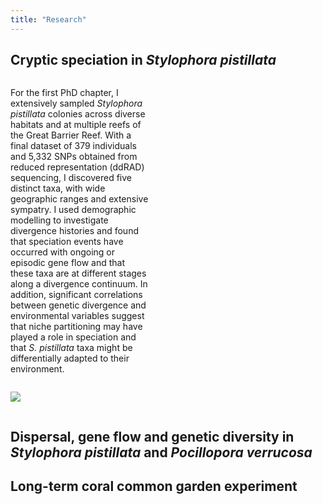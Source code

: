 ```yaml
---
title: "Research"
---
```


## Cryptic speciation in *Stylophora pistillata*

::: {.column width="44%"}
For the first PhD chapter, I extensively sampled *Stylophora pistillata* colonies across diverse habitats and at multiple reefs of the Great Barrier Reef. With a final dataset of 379 individuals and 5,332 SNPs obtained from reduced representation (ddRAD) sequencing, I discovered five distinct taxa, with wide geographic ranges and extensive sympatry. I used demographic modelling to investigate divergence histories and found that speciation events have occurred with ongoing or episodic gene flow and that these taxa are at different stages along a divergence continuum. In addition, significant correlations between genetic divergence and environmental variables suggest that niche partitioning may have played a role in speciation and that *S. pistillata* taxa might be differentially adapted to their environment. 
:::

::: {.column .add-space width="44%"}
![](img/Sytylo_macro.png)
:::

## Dispersal, gene flow and genetic diversity in *Stylophora pistillata* and *Pocillopora verrucosa*

## Long-term coral common garden experiment
